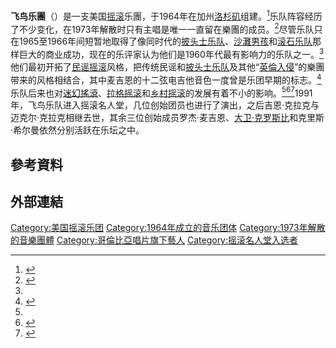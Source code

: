 {{NoteTA
|T=zh-hant:飛鳥樂團;zh-hans:飞鸟乐队;zh-hk:飛鳥樂團;zh-tw:飛鳥樂團                                       |1= zh-tw:樂團;zh:cn:樂隊;zh-hk:樂團      }}                
{{Infobox musical artist
| name            = {{lang|en|The Byrds}}<br>飛鳥樂團
| image           = File:The Byrds 1965.png
| caption         = 1965年的飛鳥樂團
| background      = group_or_band
| origin          = {{USA}}[[加利福尼亞州|加州]][[洛杉磯|洛杉磯]]
| genre           = {{flatlist|
* [[搖滾樂|搖滾樂]]
* [[流行音樂|流行音樂]]
* [[民謠搖滾|民間搖滾]]
* [[迷幻搖滾|迷幻搖滾]]
* [[拉格搖滾|拉格搖滾]]
* [[鄉村搖滾|鄉村搖滾]]
* {{link-en|爭吵流行樂|Jangle pop}}
}}
| years_active    = {{hlist|{{start date|1964}}–{{end date|1973}}|{{start date|1989}}–{{end date|1991}}|2000}}
| label           = {{hlist|[[哥倫比亞唱片|哥倫比亞唱片]]|{{link-en|庇護所唱片|Asylum Records}}|{{link-en| 
Elektra唱片|Elektra Records}}}}
| associated_acts = {{hlist|The Jet Set|the Beefeaters|the Flying Burrito Brothers|[[克羅斯比、史提爾斯、納許與尼爾·楊|克羅斯比、史提爾斯、納許與尼爾·楊]]|Manassas|McGuinn, Clark & Hillman|the Desert Rose Band|Souther–Hillman–Furay Band}}
| website         = {{URL|www.thebyrds.com}}
| past_members    =
* [[大衛·克羅斯比|大衛·克羅斯比]]（David Crosby）
* {{link-en|羅傑·麥吉恩|Roger McGuinn}}
* {{link-en|傑納·克拉克|Gene Clark}}
* {{link-en|邁克爾·克拉克 (音樂團)|Michael Clarke (musician)|邁克爾·克拉克}}
* {{link-en|克里斯希爾曼|Chris Hillman}}
* {{link-en|凱文·凱利 (音樂家)|Kevin Kelley (musician)|凱文·凱利}}
* {{link-en|格蘭·帕森斯|Gram Parsons}}
* {{link-en|克拉倫斯·懷特|Clarence White}}
* {{link-en|傑納·帕森斯|Gene Parsons}}
* {{link-en|約翰·耶克 (音樂家)|John York (musician)|約翰·耶克}}
* {{link-en|斯基普·巴汀|Skip Battin}} }}

'''飞鸟乐團'''（'''{{lang-en|The Byrds}}'''）是一支美国[[摇滚乐|摇滚]]乐團，于1964年在加州[[洛杉矶|洛杉矶]]组建。<ref name="allmusic">{{cite web|last=Unterberger|first=Richie|authorlink=Richie Unterberger|title=Biography of The Byrds|publisher=[[Allmusic|Allmusic]]|url={{Allmusic|class=artist|id=p3810|pure_url=yes}}|accessdate=2010-05-25}}</ref>乐队阵容经历了不少变化，在1973年解散时只有主唱{{link-en|罗杰·麦吉恩|Roger McGuinn}}是唯一一直留在樂團的成员。<ref name="allmusic2">{{cite web|last=Ankeny|first=Jason|title=Biography of Roger McGuinn|publisher=Allmusic|url={{Allmusic|class=artist|id=p104158|pure_url=yes}}|accessdate=2010-05-25}}</ref>尽管乐队只在1965至1966年间短暂地取得了像同时代的[[披头士乐队|披头士乐队]]、[[沙灘男孩|沙灘男孩]]和[[滚石乐队|滚石乐队]]那样巨大的商业成功，现在的乐评家认为他们是1960年代最有影响力的乐队之一。<ref name="allmusic"/>他们最初开拓了[[民谣摇滚|民谣摇滚]]风格，把传统民谣和[[披头士乐队|披头士乐队]]及其他“[[英倫入侵|英倫入侵]]”的樂團带来的风格相结合，其中麦吉恩的十二弦电吉他音色一度曾是乐团早期的标志。<ref>{{cite web|title=Folk-Rock Overview|publisher=Allmusic|url={{Allmusic|class=explore|id=style/d417|pure_url=yes}}|accessdate=2010-03-15}}</ref>乐队后来也对[[迷幻搖滾|迷幻搖滾]]、[[拉格摇滚|拉格摇滚]]和[[乡村摇滚|乡村摇滚]]的发展有着不小的影响。<ref name="allmusic"/><ref>{{cite web|title=Psychedelic Rock Overview|publisher=Allmusic|url={{Allmusic|class=explore|id=style/d380|pure_url=yes}}|accessdate=2010-01-30}}</ref><ref>{{cite book|author=Bellman, Jonathan.|authorlink=Jonathan Bellman|page=351|year=1997|title=The Exotic In Western Music|publisher=Northeastern Publishing|isbn=1-55553-319-1}}</ref>1991年，飞鸟乐队进入摇滚名人堂，几位创始团员也进行了演出，之后吉恩·克拉克与迈克尔·克拉克相继去世，其余三位创始成员罗杰·麦吉恩、[[大卫·克罗斯比|大卫·克罗斯比]]和克里斯·希尔曼依然分别活跃在乐坛之中。

== 參考資料 ==
{{Reflist}}
== 外部連結 ==
{{摇滚名人堂1991届入选者}}
{{Authority control}}

{{DEFAULTSORT:Byrds, The}}
[[Category:美国摇滚乐团|Category:美国摇滚乐团]]
[[Category:1964年成立的音乐团体|Category:1964年成立的音乐团体]]
[[Category:1973年解散的音樂團體|Category:1973年解散的音樂團體]]
[[Category:哥倫比亞唱片旗下藝人|Category:哥倫比亞唱片旗下藝人]]
[[Category:摇滚名人堂入选者|Category:摇滚名人堂入选者]]